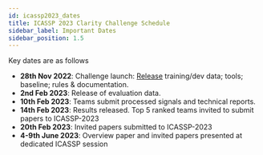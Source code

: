 ```yaml
---
id: icassp2023_dates
title: ICASSP 2023 Clarity Challenge Schedule
sidebar_label: Important Dates
sidebar_position: 1.5
---
```


Key dates are as follows

- **28th Nov 2022**: Challenge launch: [Release](./icassp2023_download) training/dev data; tools; baseline; rules & documentation.
- **2nd Feb 2023**: Release of evaluation data.
- **10th Feb 2023**: Teams submit processed signals and technical reports.
- **14th Feb 2023**: Results released. Top 5 ranked teams invited to submit papers to ICASSP-2023
- **20th Feb 2023**: Invited papers submitted to ICASSP-2023
- **4-9th June 2023**: Overview paper and invited papers presented at dedicated ICASSP session
